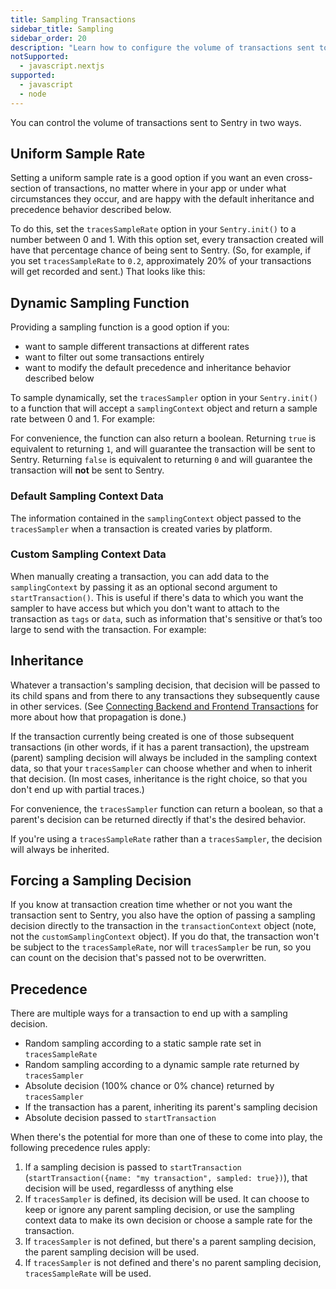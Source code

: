 ```yaml
---
title: Sampling Transactions
sidebar_title: Sampling
sidebar_order: 20
description: "Learn how to configure the volume of transactions sent to Sentry."
notSupported:
  - javascript.nextjs
supported:
  - javascript
  - node
---
```


You can control the volume of transactions sent to Sentry in two ways.

## Uniform Sample Rate

Setting a uniform sample rate is a good option if you want an even cross-section of transactions, no matter where in your app or under what circumstances they occur, and are happy with the default inheritance and precedence behavior described below.

To do this, set the `tracesSampleRate` option in your `Sentry.init()` to a number between 0 and 1. With this option set, every transaction created will have that percentage chance of being sent to Sentry. (So, for example, if you set `tracesSampleRate` to `0.2`, approximately 20% of your transactions will get recorded and sent.) That looks like this:

<PlatformContent includePath="performance/uniform-sample-rate" />

## Dynamic Sampling Function

Providing a sampling function is a good option if you:

- want to sample different transactions at different rates
- want to filter out some transactions entirely
- want to modify the default precedence and inheritance behavior described below

To sample dynamically, set the `tracesSampler` option in your `Sentry.init()` to a function that will accept a `samplingContext` object and return a sample rate between 0 and 1. For example:

<PlatformContent includePath="performance/dynamic-sampling-function" />

For convenience, the function can also return a boolean. Returning `true` is equivalent to returning `1`, and will guarantee the transaction will be sent to Sentry. Returning `false` is equivalent to returning `0` and will guarantee the transaction will **not** be sent to Sentry.

### Default Sampling Context Data

The information contained in the `samplingContext` object passed to the `tracesSampler` when a transaction is created varies by platform.

<PlatformContent includePath="performance/default-sampling-context" />

### Custom Sampling Context Data

When manually creating a transaction, you can add data to the `samplingContext` by passing it as an optional second argument to `startTransaction()`. This is useful if there's data to which you want the sampler to have access but which you don't want to attach to the transaction as `tags` or `data`, such as information that's sensitive or that’s too large to send with the transaction. For example:

<PlatformContent includePath="performance/custom-sampling-context" />

## Inheritance

Whatever a transaction's sampling decision, that decision will be passed to its child spans and from there to any transactions they subsequently cause in other services. (See [Connecting Backend and Frontend Transactions](/platforms/javascript/performance/) for more about how that propagation is done.)

If the transaction currently being created is one of those subsequent transactions (in other words, if it has a parent transaction), the upstream (parent) sampling decision will always be included in the sampling context data, so that your `tracesSampler` can choose whether and when to inherit that decision. (In most cases, inheritance is the right choice, so that you don't end up with partial traces.)

For convenience, the `tracesSampler` function can return a boolean, so that a parent's decision can be returned directly if that's the desired behavior.

<PlatformContent includePath="performance/always-inherit-sampling-decision" />

If you're using a `tracesSampleRate` rather than a `tracesSampler`, the decision will always be inherited.

## Forcing a Sampling Decision

If you know at transaction creation time whether or not you want the transaction sent to Sentry, you also have the option of passing a sampling decision directly to the transaction in the `transactionContext` object (note, not the `customSamplingContext` object). If you do that, the transaction won't be subject to the `tracesSampleRate`, nor will `tracesSampler` be run, so you can count on the decision that's passed not to be overwritten.

<PlatformContent includePath="performance/force-sampling-decision" />

## Precedence

There are multiple ways for a transaction to end up with a sampling decision.

- Random sampling according to a static sample rate set in `tracesSampleRate`
- Random sampling according to a dynamic sample rate returned by `tracesSampler`
- Absolute decision (100% chance or 0% chance) returned by `tracesSampler`
- If the transaction has a parent, inheriting its parent's sampling decision
- Absolute decision passed to `startTransaction`

When there's the potential for more than one of these to come into play, the following precedence rules apply:

1. If a sampling decision is passed to `startTransaction` (`startTransaction({name: "my transaction", sampled: true})`), that decision will be used, regardlesss of anything else
2. If `tracesSampler` is defined, its decision will be used. It can choose to keep or ignore any parent sampling decision, or use the sampling context data to make its own decision or choose a sample rate for the transaction.
3. If `tracesSampler` is not defined, but there's a parent sampling decision, the parent sampling decision will be used.
4. If `tracesSampler` is not defined and there's no parent sampling decision, `tracesSampleRate` will be used.
